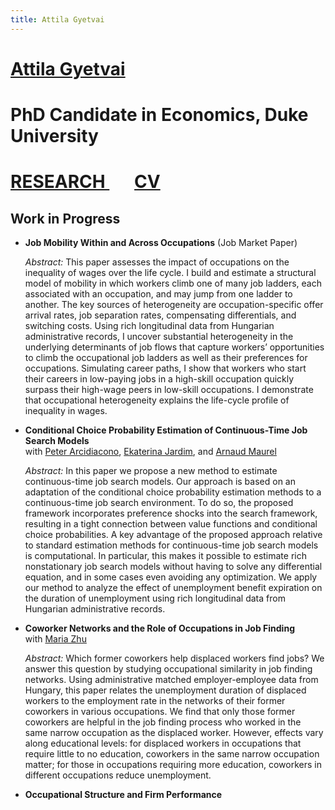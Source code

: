 ```yaml
---
title: Attila Gyetvai
---
```

<h1 class=name>   <a href="index.html" class=name> Attila Gyetvai </a> </h1>
<h1 class=affil>  PhD Candidate in Economics, Duke University </h1>
<h1 class=navbar> <a href="research.html" class=name> RESEARCH </a> &nbsp; &nbsp; &nbsp; <a href="CV_AttilaGyetvai.pdf" class=name> CV </a> </h1>

<!--
## Working Papers

<ul>
  <li> 
  <p class=papertitle> <a href="ojs.pdf"><b><u>Job Mobility Within and Across Occupations</b></u></a> (Job Market Paper) </p>
  <p class=paperdet> <i> Abstract: </i> 
  This paper assesses the impact of occupations on the inequality of wages over the life cycle. 
  I build and estimate a structural model of mobility in which workers climb one of many job ladders, each associated with an occupation, and may jump from one ladder to another. 
  The key sources of heterogeneity are occupation-specific offer arrival rates, job separation rates, compensating differentials, and switching costs. 
  Using rich longitudinal data from Hungarian administrative records, I uncover substantial heterogeneity in the underlying determinants of job flows that capture workers' opportunities to climb the occupational job ladders as well as their preferences for occupations. 
  Simulating career paths, I show that workers who start their careers in low-paying jobs in a high-skill occupation quickly surpass their high-wage peers in low-skill occupations. 
  I demonstrate that occupational heterogeneity explains the life-cycle profile of inequality in wages. 
  </p> </li>
  
  <li> 
  <p class=papertitle> <a href="ccp-cont.pdf"><b><u>Conditional Choice Probability Estimation of Continuous-Time Job Search Models</u></b></a> </br>
  with <a href="http://public.econ.duke.edu/~psarcidi/">Peter Arcidiacono</a>, <a href="https://ekaterinajardim.com">Ekaterina Jardim</a>, and <a href="http://www.amaurel.net">Arnaud Maurel</a> </p>
  <p class=paperdet> <i> Abstract: </i> 
  In this paper we propose a new method to estimate continuous-time job search models. 
  Our approach is based on an adaptation of the conditional choice probability estimation methods to a continuous-time job search environment. 
  To do so, the proposed framework incorporates preference shocks into the search framework, resulting in a tight connection between value functions and conditional choice probabilities. 
  A key advantage of the proposed approach relative to standard estimation methods for continuous-time job search models is computational. 
  In particular, this makes it possible to estimate rich nonstationary job search models without having to solve any differential equation, and in some cases even avoiding any optimization. 
  We apply our method to analyze the effect of unemployment benefit expiration on the duration of unemployment using rich longitudinal data from Hungarian administrative records.
  </p> </li>
  
  <li> 
  <p class=papertitle> <a href="wn.pdf"><b><u>Coworker Networks and the Role of Occupations in Job Finding</u></b></a> </br>
  with <a href="http://www.mariazhu.com">Maria Zhu</a></p>
  <p class=paperdet> <i> Abstract: </i> 
  Which former coworkers help displaced workers find jobs? 
  We answer this question by studying occupational similarity in job finding networks. 
  Using administrative matched employer-employee data from Hungary, this paper relates the unemployment duration of displaced workers to the employment rate in the networks of their former coworkers in various occupations. 
  We find that only those former coworkers are helpful in the job finding process who worked in the same narrow occupation as the displaced worker. 
  However, effects vary along educational levels: for displaced workers in occupations that require little to no education, coworkers in the same narrow occupation matter; for those in occupations requiring more education, coworkers in different occupations reduce unemployment.
  </p> </li>
</ul>
-->

## Work in Progress
<ul>
  <li> 
  <p class=papertitle> <b>Job Mobility Within and Across Occupations</b> (Job Market Paper) </p>
  <p class=paperdet> <i> Abstract: </i> 
  This paper assesses the impact of occupations on the inequality of wages over the life cycle. 
  I build and estimate a structural model of mobility in which workers climb one of many job ladders, each associated with an occupation, and may jump from one ladder to another. 
  The key sources of heterogeneity are occupation-specific offer arrival rates, job separation rates, compensating differentials, and switching costs. 
  Using rich longitudinal data from Hungarian administrative records, I uncover substantial heterogeneity in the underlying determinants of job flows that capture workers' opportunities to climb the occupational job ladders as well as their preferences for occupations. 
  Simulating career paths, I show that workers who start their careers in low-paying jobs in a high-skill occupation quickly surpass their high-wage peers in low-skill occupations. 
  I demonstrate that occupational heterogeneity explains the life-cycle profile of inequality in wages. 
  </p> </li>
  
  <li> 
  <p class=papertitle> <b>Conditional Choice Probability Estimation of Continuous-Time Job Search Models</b> </br>
  with <a href="http://public.econ.duke.edu/~psarcidi/">Peter Arcidiacono</a>, <a href="https://ekaterinajardim.com">Ekaterina Jardim</a>, and <a href="http://www.amaurel.net">Arnaud Maurel</a> </p>
  <p class=paperdet> <i> Abstract: </i> 
  In this paper we propose a new method to estimate continuous-time job search models. 
  Our approach is based on an adaptation of the conditional choice probability estimation methods to a continuous-time job search environment. 
  To do so, the proposed framework incorporates preference shocks into the search framework, resulting in a tight connection between value functions and conditional choice probabilities. 
  A key advantage of the proposed approach relative to standard estimation methods for continuous-time job search models is computational. 
  In particular, this makes it possible to estimate rich nonstationary job search models without having to solve any differential equation, and in some cases even avoiding any optimization. 
  We apply our method to analyze the effect of unemployment benefit expiration on the duration of unemployment using rich longitudinal data from Hungarian administrative records.
  </p> </li>
  
  <li> 
  <p class=papertitle> <b>Coworker Networks and the Role of Occupations in Job Finding</b> </br>
  with <a href="http://www.mariazhu.com">Maria Zhu</a></p>
  <p class=paperdet> <i> Abstract: </i> 
  Which former coworkers help displaced workers find jobs? 
  We answer this question by studying occupational similarity in job finding networks. 
  Using administrative matched employer-employee data from Hungary, this paper relates the unemployment duration of displaced workers to the employment rate in the networks of their former coworkers in various occupations. 
  We find that only those former coworkers are helpful in the job finding process who worked in the same narrow occupation as the displaced worker. 
  However, effects vary along educational levels: for displaced workers in occupations that require little to no education, coworkers in the same narrow occupation matter; for those in occupations requiring more education, coworkers in different occupations reduce unemployment.
  </p> </li>
  
  <li> 
  <p class=papertitle> <b>Occupational Structure and Firm Performance</b></p>
  </li>
</ul>


##

